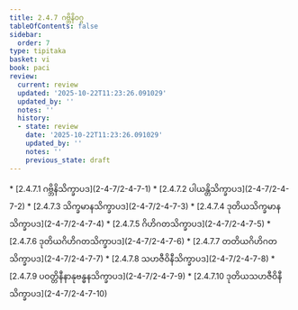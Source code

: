 ```yaml
---
title: 2.4.7 ဂဗ္ဘိနိဝဂ္ဂ
tableOfContents: false
sidebar:
  order: 7
type: tipitaka
basket: vi
book: paci
review:
  current: review
  updated: '2025-10-22T11:23:26.091029'
  updated_by: ''
  notes: ''
  history:
  - state: review
    date: '2025-10-22T11:23:26.091029'
    updated_by: ''
    notes: ''
    previous_state: draft
---
```



<ReviewStatus review={frontmatter.review} showDetails={true} />

<HypothesisAnnotation frontmatter={frontmatter} />

<DynamicBreadcrumb />



<TableOfContents book="paci" section="2.4.7">
* [2.4.7.1 ဂဗ္ဘိနိသိက္ခာပဒ](2-4-7/2-4-7-1)
* [2.4.7.2 ပါယန္တိသိက္ခာပဒ](2-4-7/2-4-7-2)
* [2.4.7.3 သိက္ခမာနသိက္ခာပဒ](2-4-7/2-4-7-3)
* [2.4.7.4 ဒုတိယသိက္ခမာနသိက္ခာပဒ](2-4-7/2-4-7-4)
* [2.4.7.5 ဂိဟိဂတသိက္ခာပဒ](2-4-7/2-4-7-5)
* [2.4.7.6 ဒုတိယဂိဟိဂတသိက္ခာပဒ](2-4-7/2-4-7-6)
* [2.4.7.7 တတိယဂိဟိဂတသိက္ခာပဒ](2-4-7/2-4-7-7)
* [2.4.7.8 သဟဇီဝိနီသိက္ခာပဒ](2-4-7/2-4-7-8)
* [2.4.7.9 ပဝတ္တိနီနာနုဗန္ဓနသိက္ခာပဒ](2-4-7/2-4-7-9)
* [2.4.7.10 ဒုတိယသဟဇီဝိနီသိက္ခာပဒ](2-4-7/2-4-7-10)
</TableOfContents>